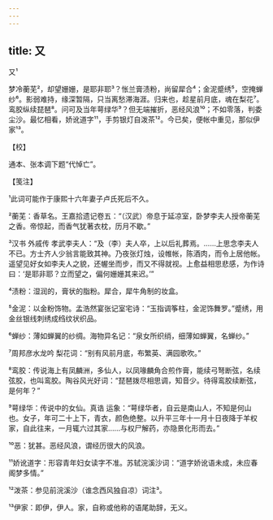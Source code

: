 ```yaml
---
---
---
```

title: 又
---



又¹





梦冷蘅芜²，却望姗姗，是耶非耶³？怅兰膏渍粉，尚留犀合⁴；金泥蹙绣⁵，空掩蝉纱⁶。影弱难持，缘深暂隔，只当离愁滞海涯。归来也，趁星前月底，魂在梨花⁷。　　鸾胶纵续琵琶⁸。问可及当年萼绿华⁹？但无端摧折，恶经风浪¹⁰；不如零落，判委尘沙。最忆相看，娇讹道字¹¹，手剪银灯自泼茶¹²。今已矣，便帐中重见，那似伊家¹³。





【校】


通本、张本调下题“代悼亡”。





【笺注】


¹此词可能作于康熙十六年妻子卢氏死后不久。

²蘅芜：香草名。王嘉拾遗记卷五：“（汉武）帝息于延凉室，卧梦李夫人授帝蘅芜之香。帝惊起，而香气犹著衣枕，历月不歇。”

³汉书 外戚传 孝武李夫人：“及（李）夫人卒，上以后礼葬焉。……上思念李夫人不已。方士齐人少翁言能致其神。乃夜张灯烛，设帷帐，陈酒肉，而令上居他帐。遥望见好女如李夫人之貌，还幄坐而步，而又不得就视。上愈益相思悲感，为作诗曰：‘是耶非耶？立而望之，偏何姗姗其来迟。’”

⁴渍粉：湿润的，膏状的脂粉。犀合，犀牛角制的妆盒。

⁵金泥：以金粉饰物。孟浩然宴张记室宅诗：“玉指调筝柱，金泥饰舞罗。”蹙绣，用金丝银线刺绣成绉纹状织品。

⁶蝉纱：薄如蝉翼的纱绸。海物异名记：“泉女所织绡，细薄如蝉翼，名蝉纱。”

⁷周邦彦水龙吟 梨花词：“别有风前月底，布繁英、满园歌吹。”

⁸鸾胶：传说海上有凤麟洲，多仙人，以凤喙麟角合煎作膏，能续弓弩断弦，名续弦胶，也叫鸾胶。陶谷风光好词：“琵琶拨尽相思调，知音少。待得鸾胶续断弦，是何年？”

⁹萼绿华：传说中的女仙。真诰 运象：“萼绿华者，自云是南山人，不知是何山也。女子，年可二十上下，青衣，颜色绝整。以升平三年十一月十日夜降于羊权家，自此往来，一月辄六过其家……与权尸解药，亦隐景化形而去。”

¹⁰恶：犹甚。恶经风浪，谓经历很大的风浪。

¹¹娇讹道字：形容青年妇女读字不准。苏轼浣溪沙词：“道字娇讹语未成，未应春阁梦多情。”

¹²泼茶：参见前浣溪沙（谁念西风独自凉）词注³。

¹³伊家：即伊，伊人。家，自称或他称的语尾助辞，无义。
